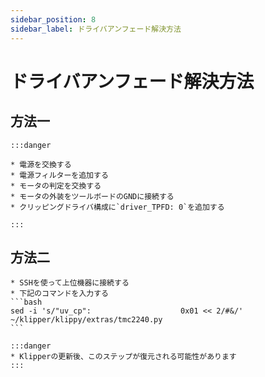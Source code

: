 ```yaml
---
sidebar_position: 8
sidebar_label: ドライバアンフェード解決方法
---
```


# ドライバアンフェード解決方法

## 方法一

    :::danger

    * 電源を交換する
    * 電源フィルターを追加する
    * モータの判定を交換する
    * モータの外装をツールボードのGNDに接続する
    * クリッピングドライバ構成に`driver_TPFD: 0`を追加する

    :::

## 方法二
    * SSHを使って上位機器に接続する
    * 下記のコマンドを入力する
    ```bash
    sed -i 's/"uv_cp":                    0x01 << 2/#&/' ~/klipper/klippy/extras/tmc2240.py
    ```

    :::danger
    * Klipperの更新後、このステップが復元される可能性があります
    :::